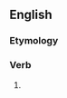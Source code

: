 ==English==

===Etymology===
{{suffix|govern|eth|lang=en}}

===Verb===
{{head|en|verb form}}

# {{en-archaic third-person singular of|govern}}